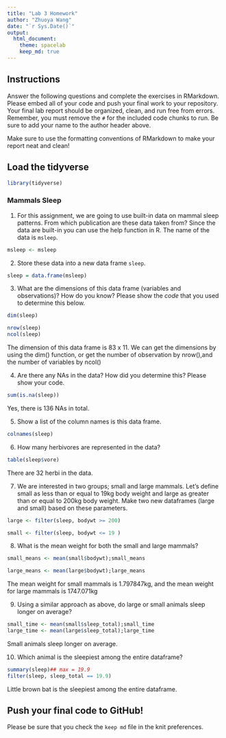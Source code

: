 ```yaml
---
title: "Lab 3 Homework"
author: "Zhuoya Wang"
date: "`r Sys.Date()`"
output:
  html_document: 
    theme: spacelab
    keep_md: true
---
```


## Instructions
Answer the following questions and complete the exercises in RMarkdown. Please embed all of your code and push your final work to your repository. Your final lab report should be organized, clean, and run free from errors. Remember, you must remove the `#` for the included code chunks to run. Be sure to add your name to the author header above.  

Make sure to use the formatting conventions of RMarkdown to make your report neat and clean!  

## Load the tidyverse
```r
library(tidyverse)
```

### Mammals Sleep  
1. For this assignment, we are going to use built-in data on mammal sleep patterns. From which publication are these data taken from? Since the data are built-in you can use the help function in R. The name of the data is `msleep`.  
```r
msleep <- msleep
```

2. Store these data into a new data frame `sleep`.  
```r
sleep = data.frame(msleep)
```

3. What are the dimensions of this data frame (variables and observations)? How do you know? Please show the *code* that you used to determine this below.  
```r
dim(sleep)

nrow(sleep)
ncol(sleep)
```
The dimension of this data frame is 83 x 11. We can get the dimensions by using the dim() function, or get the number of observation by nrow(),and the number of variables by ncol()


4. Are there any NAs in the data? How did you determine this? Please show your code.  
```r
sum(is.na(sleep))
```
Yes, there is 136 NAs in total.


5. Show a list of the column names is this data frame.
```r
colnames(sleep)
```

6. How many herbivores are represented in the data?  
```r
table(sleep$vore)
```
There are 32 herbi in the data.



7. We are interested in two groups; small and large mammals. Let's define small as less than or equal to 19kg body weight and large as greater than or equal to 200kg body weight. Make two new dataframes (large and small) based on these parameters.
```r
large <- filter(sleep, bodywt >= 200)

small <- filter(sleep, bodywt <= 19 )

```


8. What is the mean weight for both the small and large mammals?
```r
small_means <- mean(small$bodywt);small_means

large_means <- mean(large$bodywt);large_means


```
The mean weight for small mammals is 1.797847kg, and the mean weight for large mammals is 1747.071kg



9. Using a similar approach as above, do large or small animals sleep longer on average?  

```r
small_time <- mean(small$sleep_total);small_time
large_time <- mean(large$sleep_total);large_time

```
Small animals sleep longer on average. 



10. Which animal is the sleepiest among the entire dataframe?
```r
summary(sleep)## max = 19.9
filter(sleep, sleep_total == 19.9)

```
Little brown bat is the sleepiest among the entire dataframe.


## Push your final code to GitHub!
Please be sure that you check the `keep md` file in the knit preferences.   